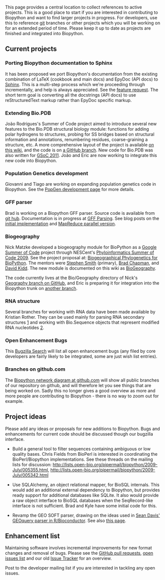 This page provides a central location to collect references to active projects. This is a good place to start if you are interested in contributing to Biopython and want to find larger projects in progress. For developers, use this to reference [[git]] branches or other projects which you will be working on for an extended period of time. Please keep it up to date as projects are finished and integrated into Biopython.

== Current projects ==

=== Porting Biopython documentation to Sphinx ===

It has been proposed we port Biopython's documentation from the existing combination of LaTeX (cookbook and main docs) and EpyDoc (API docs) to [http://sphinx.pocoo.org/ Sphinx]. This is a multi-step process which we're proceeding through incrementally, and help is always appreciated. See the [https://redmine.open-bio.org/issues/3219 feature request]. The short term goal is converting all the docstrings (API docs) to use reStructuredText markup rather than EpyDoc specific markup.

=== Extending Bio.PDB ===

João Rodrigues's Summer of Code project aimed to introduce several new features to the Bio.PDB structural biology module:  functions for adding polar hydrogens to structures, probing for SS bridges based on structural information and annotations, renumbering residues, coarse-graining a structure, etc. A more comprehensive layout of the project is available [[GSOC2010_Joao|on this wiki]], and the code is on [http://github.com/JoaoRodrigues/biopython/tree/GSOC2010 a GitHub branch]. New code for Bio.PDB was also written for [[Google_Summer_of_Code|GSoC 2011]]. João and Eric are now working to integrate this new code into Biopython.

=== Population Genetics development ===

Giovanni and Tiago are working on expanding population genetics code in Biopython. See the [[PopGen_dev|PopGen development page]] for more details.

=== GFF parser ===

Brad is working on a Biopython GFF parser. Source code is available from [http://github.com/chapmanb/bcbb/tree/master/gff git hub]. Documentation is in progress at [[GFF Parsing]]. See blog posts on the [http://bcbio.wordpress.com/2009/03/08/initial-gff-parser-for-biopython/ initial implementation] and [http://bcbio.wordpress.com/2009/03/22/mapreduce-implementation-of-gff-parsing-for-biopython/ MapReduce parallel version].

=== Biogeography ===

Nick Matzke developed a biogeography module for BioPython as a [[Google Summer of Code]] project through NESCent's [https://www.nescent.org/wg_phyloinformatics/Phyloinformatics_Summer_of_Code_2009 Phyloinformatics Summer of Code 2009]. See the project proposal at: [http://socghop.appspot.com/student_project/show/google/gsoc2009/nescent/t124022798250 Biogeographical Phylogenetics for BioPython]. The mentors were [http://blackrim.org/ Stephen Smith] (primary), [http://bcbio.wordpress.com/ Brad Chapman], and [http://evoviz.nescent.org/ David Kidd].  The new module is documented on this wiki as [[BioGeography]].

The code currently lives at the Bio/Geography directory of Nick's [http://github.com/nmatzke/biopython/tree/Geography Geography branch on GitHub], and Eric is preparing it for integration into the Biopython trunk on [http://github.com/etal/biopython/tree/geography another branch].

=== RNA structure ===  

Several branches for working with RNA data have been made available by Kristian Rother. They can be used mainly for parsing RNA secondary structures [http://github.com/krother/biopython/tree/rna] and working with Bio.Sequence objects that represent modified RNA nucleotides [http://github.com/krother/biopython/tree/rna_alphabet].

=== Open Enhancement Bugs ===

This [http://bugzilla.open-bio.org/buglist.cgi?product=Biopython&bug_status=NEW&bug_status=ASSIGNED&bug_status=REOPENED&bug_severity=enhancement Bugzilla Search] will list all open enhancement bugs (any filed by core developers are fairly likely to be integrated, some are just wish list entries).

=== Branches on github.com ===

The [http://github.com/biopython/biopython/network Biopython network diagram at github.com] will show all public branches of our repository on github, and will therefore let you see things that are being worked on. Sadly this no longer gives a good overview as more and more people are contributing to Biopython - there is no way to zoom out for example.

== Project ideas ==

Please add any ideas or proposals for new additions to Biopython. Bugs and enhancements for current code should be discussed though our bugzilla interface.

* Build a general tool to filter sequences containing ambiguous or low quality bases. Chris Fields from BioPerl is interested in coordinating the BioPerl/Biopython implementations. See these threads on the mailing lists for discussion: http://lists.open-bio.org/pipermail/biopython/2009-July/005355.html, http://lists.open-bio.org/pipermail/biopython/2009-July/005342.html

* Use SQLAlchemy, an object relational mapper, for BioSQL internals. This would add an additional external dependency to Biopython, but provides ready support for additional databases like SQLite. It also would provide a raw object interface to BioSQL databases when the SeqRecord-like interface is not sufficient. Brad and Kyle have some initial code for this.

* Revamp the GEO SOFT parser, drawing on the ideas used in [http://www.bioconductor.org/packages/bioc/html/GEOquery.html Sean Davis' GEOquery parser in R/Bioconductor].  See also [http://www.warwick.ac.uk/go/peter_cock/r/geo/ this page].

== Enhancement list ==

Maintaining software involves incremental improvements for new format changes and removal of bugs. Please see the [https://github.com/biopython/biopython/pulls GitHub pull requests], [https://github.com/biopython/biopython/issues?state=open open issues list] and our old [http://redmine.open-bio.org/projects/biopython Issue Tracker] for an overview.

Post to the developer mailing list if you are interested in tackling any open issues.